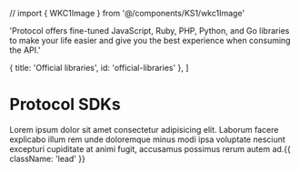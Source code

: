 // import { WKC1Image } from '@/components/KS1/wkc1Image'


  'Protocol offers fine-tuned JavaScript, Ruby, PHP, Python, and Go libraries to make your life easier and give you the best experience when consuming the API.'

  { title: 'Official libraries', id: 'official-libraries' },
]

# Protocol SDKs

Lorem ipsum dolor sit amet consectetur adipisicing elit. Laborum facere explicabo illum rem unde doloremque minus modi ipsa voluptate nesciunt excepturi cupiditate at animi fugit, accusamus possimus rerum autem ad.{{ className: 'lead' }}

<YangiWKC1Image/>
<Libraries />
